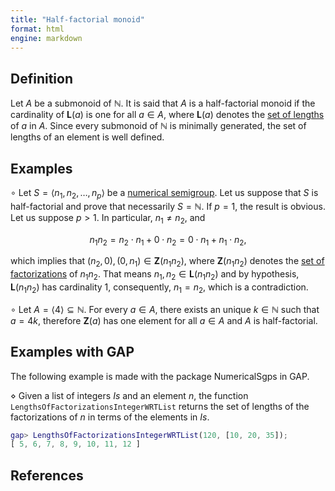 ```yaml
---
title: "Half-factorial monoid"
format: html
engine: markdown
---
```


## Definition

Let $A$ be a submonoid of $\mathbb{N}$. It is said that $A$ is a half-factorial monoid if the cardinality of $\mathbf{L}(a)$ is one for all $a \in A$, where $\mathbf{L}(a)$ denotes the [set of lengths](Set-of-lengths.qmd) of $a$ in $A$. Since every submonoid of $\mathbb{N}$ is minimally generated, the set of lengths of an element is well defined.

## Examples

$\circ$ Let $S = \langle n_1, n_2, \ldots, n_p \rangle$ be a [numerical semigroup](../Basic-concepts/Numerical-semigroup.qmd). Let us suppose that $S$ is half-factorial and prove that necessarily $S = \mathbb{N}$. If $p = 1$, the result is obvious. Let us suppose $p > 1$. In particular, $n_1 \ne n_2$, and

$$
n_1n_2 = n_2 \cdot n_1 + 0 \cdot n_2 = 0 \cdot n_1 + n_1 \cdot n_2,
$$

which implies that $(n_2, 0),(0, n_1) \in \mathbf{Z}(n_1 n_2)$, where $\mathbf{Z}(n_1n_2)$ denotes the [set of factorizations](../Presentations-NS/Set-of-factorizations.qmd) of $n_1n_2$. That means $n_1, n_2 \in \mathbf{L}(n_1n_2)$ and by hypothesis, $\mathbf{L}(n_1 n_2)$ has cardinality $1$, consequently, $n_1 = n_2$, which is a contradiction.

$\circ$ Let $A = \langle 4 \rangle \subseteq \mathbb{N}$. For every $a \in A$, there exists an unique $k \in \mathbb{N}$ such that $a = 4k$, therefore $\mathbf{Z}(a)$ has one element for all $a \in A$ and $A$ is half-factorial.

## Examples with GAP

The following example is made with the package NumericalSgps in GAP.

$\diamond$ Given a list of integers $Is$ and an element $n$, the function `LengthsOfFactorizationsIntegerWRTList` returns the set of lengths of the factorizations of $n$ in terms of the elements in $Is$.

``` gap
gap> LengthsOfFactorizationsIntegerWRTList(120, [10, 20, 35]);
[ 5, 6, 7, 8, 9, 10, 11, 12 ]
```

## References

